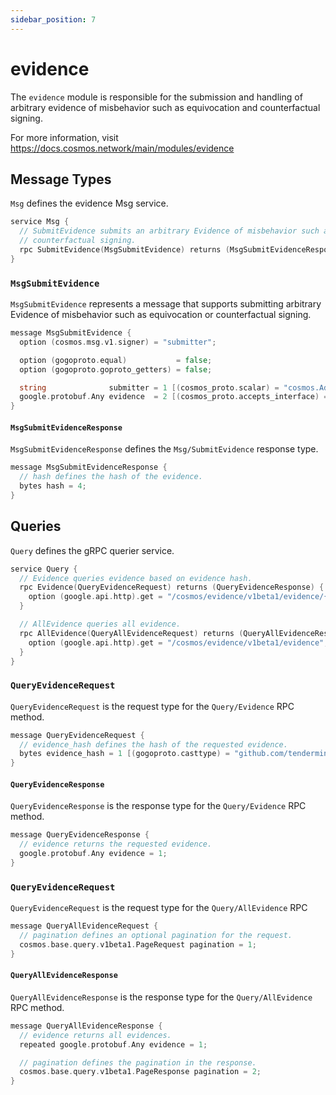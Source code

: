 ```yaml
---
sidebar_position: 7
---
```


# evidence

The `evidence` module is responsible for the submission and handling of arbitrary evidence of misbehavior such as equivocation and counterfactual signing.

For more information, visit https://docs.cosmos.network/main/modules/evidence

## Message Types

`Msg` defines the evidence Msg service.

```go tx.proto
service Msg {
  // SubmitEvidence submits an arbitrary Evidence of misbehavior such as equivocation or
  // counterfactual signing.
  rpc SubmitEvidence(MsgSubmitEvidence) returns (MsgSubmitEvidenceResponse);
}
```

### `MsgSubmitEvidence`

`MsgSubmitEvidence` represents a message that supports submitting arbitrary Evidence of misbehavior such as equivocation or counterfactual signing.

```go tx.proto
message MsgSubmitEvidence {
  option (cosmos.msg.v1.signer) = "submitter";

  option (gogoproto.equal)           = false;
  option (gogoproto.goproto_getters) = false;

  string              submitter = 1 [(cosmos_proto.scalar) = "cosmos.AddressString"];
  google.protobuf.Any evidence  = 2 [(cosmos_proto.accepts_interface) = "Evidence"];
}
```

#### `MsgSubmitEvidenceResponse`

`MsgSubmitEvidenceResponse` defines the `Msg/SubmitEvidence` response type.

```go tx.proto
message MsgSubmitEvidenceResponse {
  // hash defines the hash of the evidence.
  bytes hash = 4;
}
```

## Queries

`Query` defines the gRPC querier service.

```go query.proto
service Query {
  // Evidence queries evidence based on evidence hash.
  rpc Evidence(QueryEvidenceRequest) returns (QueryEvidenceResponse) {
    option (google.api.http).get = "/cosmos/evidence/v1beta1/evidence/{evidence_hash}";
  }

  // AllEvidence queries all evidence.
  rpc AllEvidence(QueryAllEvidenceRequest) returns (QueryAllEvidenceResponse) {
    option (google.api.http).get = "/cosmos/evidence/v1beta1/evidence";
  }
}
```

### `QueryEvidenceRequest`

`QueryEvidenceRequest` is the request type for the `Query/Evidence` RPC method.

```go query.proto
message QueryEvidenceRequest {
  // evidence_hash defines the hash of the requested evidence.
  bytes evidence_hash = 1 [(gogoproto.casttype) = "github.com/tendermint/tendermint/libs/bytes.HexBytes"];
}
```

#### `QueryEvidenceResponse`

`QueryEvidenceResponse` is the response type for the `Query/Evidence` RPC method.

```go query.proto
message QueryEvidenceResponse {
  // evidence returns the requested evidence.
  google.protobuf.Any evidence = 1;
}
```

### `QueryEvidenceRequest`

`QueryEvidenceRequest` is the request type for the `Query/AllEvidence` RPC

```go query.proto
message QueryAllEvidenceRequest {
  // pagination defines an optional pagination for the request.
  cosmos.base.query.v1beta1.PageRequest pagination = 1;
}
```

#### `QueryAllEvidenceResponse`

`QueryAllEvidenceResponse` is the response type for the `Query/AllEvidence` RPC method.

```go query.proto
message QueryAllEvidenceResponse {
  // evidence returns all evidences.
  repeated google.protobuf.Any evidence = 1;

  // pagination defines the pagination in the response.
  cosmos.base.query.v1beta1.PageResponse pagination = 2;
}
```
